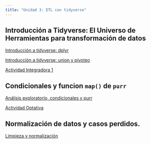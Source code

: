 ```yaml
---
title: "Unidad 3: ETL con tidyverse" 
---
```


## Introducción a Tidyverse: El Universo de Herramientas para transformación de datos

::: slide-deck
::: slides
[Introducción a tidyverse: dplyr](materiales/slides/introduccion_tidyverse_dplyr.qmd)
:::

::: slides
[Introducción a tidyverse: union y pivoteo](materiales/slides/introduccion_tidyverse_union_pivoteo.qmd)
:::
:::

::: exam
[Actividad Integradora 1](materiales/exams/tp_1_U3.qmd)
:::

## Condicionales y funcion `map()` de `purr`

::: slide-deck
::: slides
[Análisis exploratorio, condicionales y purr](materiales/slides/condicionales_y_map.qmd)
:::
:::

::: application-exercise
[Actividad Optativa](materiales/excercise/ejercicio_condicionales_y_map.qmd)
:::

## Normalización de datos y casos perdidos.

::: slide-deck
::: slides
[Limpieza y normalización](materiales/slides/limpieza_normalizacion.qmd)
:::
:::

